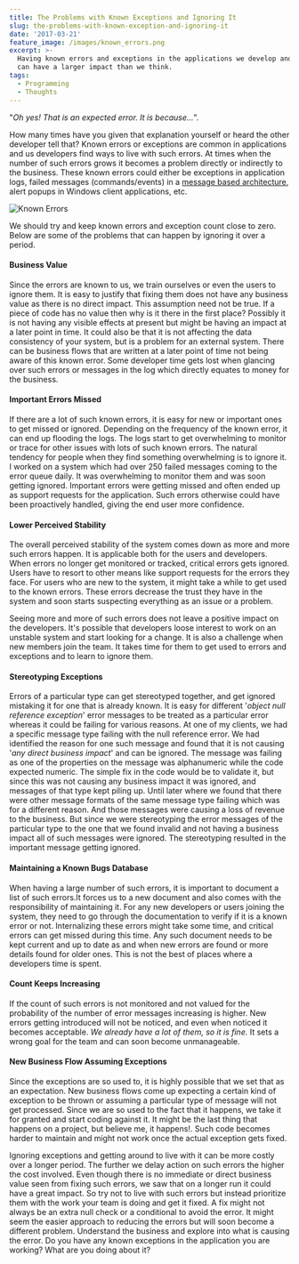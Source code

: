 ```yaml
---
title: The Problems with Known Exceptions and Ignoring It
slug: the-problems-with-known-exception-and-ignoring-it
date: '2017-03-21'
feature_image: /images/known_errors.png
excerpt: >-
  Having known errors and exceptions in the applications we develop and maintain
  can have a larger impact than we think.
tags:
  - Programming
  - Thoughts
---
```

"_Oh yes! That is an expected error. It is because…_".

How many times have you given that explanation yourself or heard the other developer tell that? Known errors or exceptions are common in applications and us developers find ways to live with such errors. At times when the number of such errors grows it becomes a problem directly or indirectly to the business. These known errors could either be exceptions in application logs, failed messages (commands/events) in a [message based architecture](https://en.wikipedia.org/wiki/Event-driven_architecture), alert popups in Windows client applications, etc.

![Known Errors](/images/known_errors.png)

We should try and keep known errors and exception count close to zero. Below are some of the problems that can happen by ignoring it over a period.

#### **Business Value**

Since the errors are known to us, we train ourselves or even the users to ignore them. It is easy to justify that fixing them does not have any business value as there is no direct impact. This assumption need not be true. If a piece of code has no value then why is it there in the first place? Possibly it is not having any visible effects at present but might be having an impact at a later point in time. It could also be that it is not affecting the data consistency of your system, but is a problem for an external system. There can be business flows that are written at a later point of time not being aware of this known error. Some developer time gets lost when glancing over such errors or messages in the log which directly equates to money for the business.

#### **Important Errors Missed**

If there are a lot of such known errors, it is easy for new or important ones to get missed or ignored. Depending on the frequency of the known error, it can end up flooding the logs. The logs start to get overwhelming to monitor or trace for other issues with lots of such known errors. The natural tendency for people when they find something overwhelming is to ignore it. I worked on a system which had over 250 failed messages coming to the error queue daily. It was overwhelming to monitor them and was soon getting ignored. Important errors were getting missed and often ended up as support requests for the application. Such errors otherwise could have been proactively handled, giving the end user more confidence.

#### **Lower Perceived Stability**

The overall perceived stability of the system comes down as more and more such errors happen. It is applicable both for the users and developers. When errors no longer get monitored or tracked, critical errors gets ignored. Users have to resort to other means like support requests for the errors they face. For users who are new to the system, it might take a while to get used to the known errors. These errors decrease the trust they have in the system and soon starts suspecting everything as an issue or a problem.

Seeing more and more of such errors does not leave a positive impact on the developers. It's possible that developers loose interest to work on an unstable system and start looking for a change. It is also a challenge when new members join the team. It takes time for them to get used to errors and exceptions and to learn to ignore them.

#### **Stereotyping Exceptions**

Errors of a particular type can get stereotyped together, and get ignored mistaking it for one that is already known. It is easy for different '_object null reference exception_' error messages to be treated as a particular error whereas it could be failing for various reasons. At one of my clients, we had a specific message type failing with the null reference error. We had identified the reason for one such message and found that it is not causing '_any direct business impact_' and can be ignored. The message was failing as one of the properties on the message was alphanumeric while the code expected numeric. The simple fix in the code would be to validate it, but since this was not causing any business impact it was ignored, and messages of that type kept piling up. Until later where we found that there were other message formats of the same message type failing which was for a different reason. And those messages were causing a loss of revenue to the business. But since we were stereotyping the error messages of the particular type to the one that we found invalid and not having a business impact all of such messages were ignored. The stereotyping resulted in the important message getting ignored.

#### **Maintaining a Known Bugs Database**

When having a large number of such errors, it is important to document a list of such errors.It forces us to a new document and also comes with the responsibility of maintaining it. For any new developers or users joining the system, they need to go through the documentation to verify if it is a known error or not. Internalizing these errors might take some time, and critical errors can get missed during this time. Any such document needs to be kept current and up to date as and when new errors are found or more details found for older ones. This is not the best of places where a developers time is spent.

#### **Count Keeps Increasing**

If the count of such errors is not monitored and not valued for the probability of the number of error messages increasing is higher. New errors getting introduced will not be noticed, and even when noticed it becomes acceptable. _We already have a lot of them, so it is fine._ It sets a wrong goal for the team and can soon become unmanageable.

#### **New Business Flow Assuming Exception**s

Since the exceptions are so used to, it is highly possible that we set that as an expectation. New business flows come up expecting a certain kind of exception to be thrown or assuming a particular type of message will not get processed. Since we are so used to the fact that it happens, we take it for granted and start coding against it. It might be the last thing that happens on a project, but believe me, it happens!. Such code becomes harder to maintain and might not work once the actual exception gets fixed.

Ignoring exceptions and getting around to live with it can be more costly over a longer period. The further we delay action on such errors the higher the cost involved. Even though there is no immediate or direct business value seen from fixing such errors, we saw that on a longer run it could have a great impact. So try not to live with such errors but instead prioritize them with the work your team is doing and get it fixed. A fix might not always be an extra null check or a conditional to avoid the error. It might seem the easier approach to reducing the errors but will soon become a different problem. Understand the business and explore into what is causing the error. Do you have any known exceptions in the application you are working? What are you doing about it?
